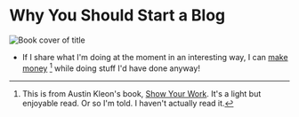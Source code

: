 # Why You Should Start a Blog

![Book cover of title](https://images-na.ssl-images-amazon.com/images/I/71MTgEEjNVL.jpg) 

- If I share what I'm doing at the moment in an interesting way, I can [make money](https://genius.com/Dc26-im-not-a-businessman-im-a-business-man-annotated) [^1] while doing stuff I'd have done anyway!


[^1]: This is from Austin Kleon's book, [Show Your Work](https://austinkleon.com/show-your-work). It's a light but enjoyable read. Or so I'm told. I haven't actually read it.
[^2]: https://signalvnoise.com/posts/1620-sell-your-by-products 
